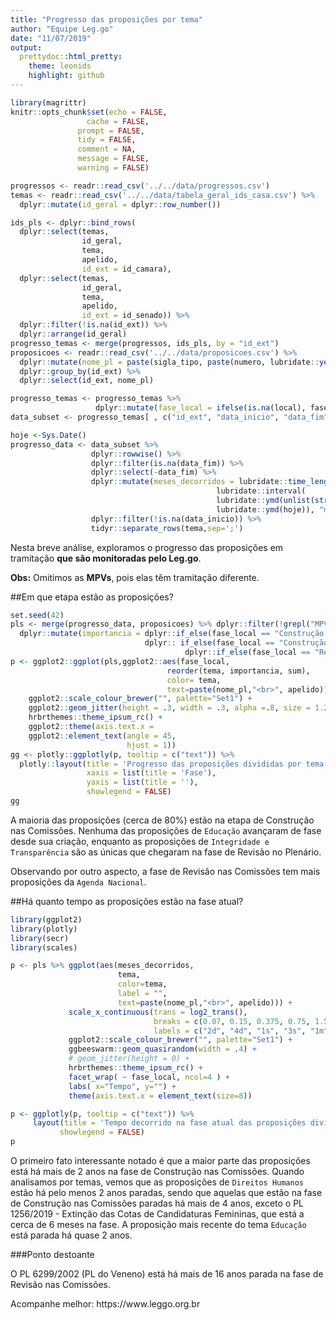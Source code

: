 ```yaml
---
title: "Progresso das proposições por tema"
author: "Equipe Leg.go"
date: "11/07/2019"
output:
  prettydoc::html_pretty:
    theme: leonids
    highlight: github
---
```


```r
library(magrittr)
knitr::opts_chunk$set(echo = FALSE,
	             cache = FALSE,
               prompt = FALSE,
               tidy = FALSE,
               comment = NA,
               message = FALSE,
               warning = FALSE)
```

```r
progressos <- readr::read_csv('../../data/progressos.csv') 
temas <- readr::read_csv('../../data/tabela_geral_ids_casa.csv') %>%
  dplyr::mutate(id_geral = dplyr::row_number())

ids_pls <- dplyr::bind_rows(
  dplyr::select(temas,
                id_geral,
                tema,
                apelido,
                id_ext = id_camara),
  dplyr::select(temas,
                id_geral,
                tema,
                apelido,
                id_ext = id_senado)) %>%
  dplyr::filter(!is.na(id_ext)) %>%
  dplyr::arrange(id_geral)
progresso_temas <- merge(progressos, ids_pls, by = "id_ext")
proposicoes <- readr::read_csv('../../data/proposicoes.csv') %>% 
  dplyr::mutate(nome_pl = paste(sigla_tipo, paste(numero, lubridate::year(data_apresentacao),sep='/'))) %>% 
  dplyr::group_by(id_ext) %>% 
  dplyr::select(id_ext, nome_pl)
```

```r
progresso_temas <- progresso_temas %>% 
                   dplyr::mutate(fase_local = ifelse(is.na(local), fase_global, paste(fase_global, local, sep=" - ")))
data_subset <- progresso_temas[ , c("id_ext", "data_inicio", "data_fim", "tema", "apelido", "fase_local", "id_geral")]
```

```r
hoje <-Sys.Date()
progresso_data <- data_subset %>% 
                  dplyr::rowwise() %>% 
                  dplyr::filter(is.na(data_fim)) %>% 
                  dplyr::select(-data_fim) %>% 
                  dplyr::mutate(meses_decorridos = lubridate::time_length(
                                              lubridate::interval(
                                              lubridate::ymd(unlist(strsplit(as.character(data_inicio), " "))[1]), 
                                              lubridate::ymd(hoje)), "month")) %>%
                  dplyr::filter(!is.na(data_inicio)) %>% 
                  tidyr::separate_rows(tema,sep=';')
```

Nesta breve análise, exploramos o progresso das proposições em tramitação **que são monitoradas pelo Leg.go**.

**Obs:** Omitimos as **MPVs**, pois elas têm tramitação diferente.

##Em que etapa estão as proposições?

```r
set.seed(42)
pls <- merge(progresso_data, proposicoes) %>% dplyr::filter(!grepl("MPV", nome_pl)) %>%
  dplyr::mutate(importancia = dplyr::if_else(fase_local == "Construção - Comissões",1,
                              dplyr:: if_else(fase_local == "Construção - Plenário",20,
                                       dplyr::if_else(fase_local == "Revisão I - Comissões",150,750))))
p <- ggplot2::ggplot(pls,ggplot2::aes(fase_local, 
                                   reorder(tema, importancia, sum),
                                   color= tema,
                                   text=paste(nome_pl,"<br>", apelido))) +
    ggplot2::scale_colour_brewer("", palette="Set1") +
    ggplot2::geom_jitter(height = .3, width = .3, alpha =.8, size = 1.2, ) +
    hrbrthemes::theme_ipsum_rc() +
    ggplot2::theme(axis.text.x = 
    ggplot2::element_text(angle = 45,
                          hjust = 1))
gg <- plotly::ggplotly(p, tooltip = c("text")) %>% 
  plotly::layout(title = 'Progresso das proposições divididas por tema',
                 xaxis = list(title = 'Fase'),
                 yaxis = list(title = ''),
                 showlegend = FALSE)
gg
```

A maioria das proposições (cerca de 80%) estão na etapa de Construção nas Comissões. Nenhuma das proposições de `Educação` avançaram de fase desde sua criação, enquanto as proposições de `Integridade e Transparência` são as únicas que chegaram na fase de Revisão no Plenário. 

Observando por outro aspecto, a fase de Revisão nas Comissões tem mais proposições da `Agenda Nacional`.




##Há quanto tempo as proposições estão na fase atual?


```r
library(ggplot2)
library(plotly)
library(secr)
library(scales)

p <- pls %>% ggplot(aes(meses_decorridos,
                        tema, 
                        color=tema,
                        label = "",
                        text=paste(nome_pl,"<br>", apelido))) + 
             scale_x_continuous(trans = log2_trans(), 
                                breaks = c(0.07, 0.15, 0.375, 0.75, 1.5, 3, 6, 12, 24, 48, 96, 192), 
                                labels = c("2d", "4d", "1s", "3s", "1m" ,"3m", "6m", "1a", "2a", "4a", "8a", "16a")) +
             ggplot2::scale_colour_brewer("", palette="Set1") +
             ggbeeswarm::geom_quasirandom(width = .4) +
             # geom_jitter(height = 0) +
             hrbrthemes::theme_ipsum_rc() +
             facet_wrap( ~ fase_local, ncol=4 ) +
             labs( x="Tempo", y="") +
             theme(axis.text.x = element_text(size=8)) 

p <- ggplotly(p, tooltip = c("text")) %>% 
     layout(title = 'Tempo decorrido na fase atual das proposições divididas por tema',
           showlegend = FALSE)
p
```

O primeiro fato interessante notado é que a maior parte das proposições está há mais de 2 anos na fase de Construção nas Comissões. Quando analisamos por temas, vemos que as proposições de `Direitos Humanos` estão há pelo menos 2 anos paradas, sendo que aquelas que estão na fase de Construção nas Comissões paradas há mais de 4 anos, exceto o PL 1256/2019 - Extinção das Cotas de Candidaturas Femininas, que está a cerca de 6 meses na fase. A proposição mais recente do tema `Educação` está parada há quase 2 anos.

###Ponto destoante

O PL 6299/2002 (PL do Veneno) está há mais de 16 anos parada na fase de Revisão nas Comissões.

Acompanhe melhor: https://www.leggo.org.br
